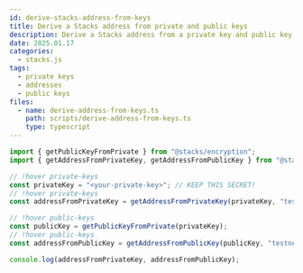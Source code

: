 ```yaml
---
id: derive-stacks-address-from-keys
title: Derive a Stacks address from private and public keys
description: Derive a Stacks address from a private key and public key using Stacks.js.
date: 2025.01.17
categories:
  - stacks.js
tags:
  - private keys
  - addresses
  - public keys
files:
  - name: derive-address-from-keys.ts
    path: scripts/derive-address-from-keys.ts
    type: typescript
---
```


```typescript
import { getPublicKeyFromPrivate } from "@stacks/encryption";
import { getAddressFromPrivateKey, getAddressFromPublicKey } from "@stacks/transactions";

// !hover private-keys
const privateKey = "<your-private-key>"; // KEEP THIS SECRET!
// !hover private-keys
const addressFromPrivateKey = getAddressFromPrivateKey(privateKey, "testnet");

// !hover public-keys
const publicKey = getPublicKeyFromPrivate(privateKey);
// !hover public-keys
const addressFromPublicKey = getAddressFromPublicKey(publicKey, "testnet");

console.log(addressFromPrivateKey, addressFromPublicKey);
```